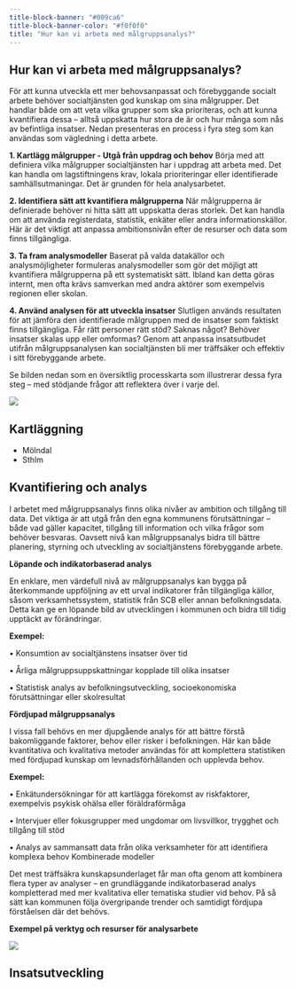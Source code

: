 ```yaml
---
title-block-banner: "#009ca6"
title-block-banner-color: "#f0f0f0"
title: "Hur kan vi arbeta med målgruppsanalys?"
---
```

  

## Hur kan vi arbeta med målgruppsanalys?

För att kunna utveckla ett mer behovsanpassat och förebyggande socialt arbete behöver socialtjänsten god kunskap om sina målgrupper. Det handlar både om att veta vilka grupper som ska prioriteras, och att kunna kvantifiera dessa – alltså uppskatta hur stora de är och hur många som nås av befintliga insatser. Nedan presenteras en process i fyra steg som kan användas som vägledning i detta arbete.

**1. Kartlägg målgrupper - Utgå från uppdrag och behov**
Börja med att definiera vilka målgrupper socialtjänsten har i uppdrag att arbeta med. Det kan handla om lagstiftningens krav, lokala prioriteringar eller identifierade samhällsutmaningar. Det är grunden för hela analysarbetet.

**2. Identifiera sätt att kvantifiera målgrupperna**
När målgrupperna är definierade behöver ni hitta sätt att uppskatta deras storlek. Det kan handla om att använda registerdata, statistik, enkäter eller andra informationskällor. Här är det viktigt att anpassa ambitionsnivån efter de resurser och data som finns tillgängliga.

**3. Ta fram analysmodeller**
Baserat på valda datakällor och analysmöjligheter formuleras analysmodeller som gör det möjligt att kvantifiera målgrupperna på ett systematiskt sätt. Ibland kan detta göras internt, men ofta krävs samverkan med andra aktörer som exempelvis regionen eller skolan.

**4. Använd analysen för att utveckla insatser**
Slutligen används resultaten för att jämföra den identifierade målgruppen med de insatser som faktiskt finns tillgängliga. Får rätt personer rätt stöd? Saknas något? Behöver insatser skalas upp eller omformas? Genom att anpassa insatsutbudet utifrån målgruppsanalysen kan socialtjänsten bli mer träffsäker och effektiv i sitt förebyggande arbete.

Se bilden nedan som en översiktlig processkarta som illustrerar dessa fyra steg – med stödjande frågor att reflektera över i varje del.

![](/hur.png)

## Kartläggning

- Mölndal
- Sthlm

## Kvantifiering och analys

I arbetet med målgruppsanalys finns olika nivåer av ambition och tillgång till data. Det viktiga är att utgå från den egna kommunens förutsättningar – både vad gäller kapacitet, tillgång till information och vilka frågor som behöver besvaras. Oavsett nivå kan målgruppsanalys bidra till bättre planering, styrning och utveckling av socialtjänstens förebyggande arbete.

**Löpande och indikatorbaserad analys**

En enklare, men värdefull nivå av målgruppsanalys kan bygga på återkommande uppföljning av ett urval indikatorer från tillgängliga källor, såsom verksamhetssystem, statistik från SCB eller annan befolkningsdata. Detta kan ge en löpande bild av utvecklingen i kommunen och bidra till tidig upptäckt av förändringar.

**Exempel:**

•	Konsumtion av socialtjänstens insatser över tid

•	Årliga målgruppsuppskattningar kopplade till olika insatser

•	Statistisk analys av befolkningsutveckling, socioekonomiska förutsättningar eller skolresultat

**Fördjupad målgruppsanalys**

I vissa fall behövs en mer djupgående analys för att bättre förstå bakomliggande faktorer, behov eller risker i befolkningen. Här kan både kvantitativa och kvalitativa metoder användas för att komplettera statistiken med fördjupad kunskap om levnadsförhållanden och upplevda behov.

**Exempel:**

•	Enkätundersökningar för att kartlägga förekomst av riskfaktorer, exempelvis psykisk ohälsa eller föräldraförmåga

•	Intervjuer eller fokusgrupper med ungdomar om livsvillkor, trygghet och tillgång till stöd

•	Analys av sammansatt data från olika verksamheter för att identifiera komplexa behov
Kombinerade modeller

Det mest träffsäkra kunskapsunderlaget får man ofta genom att kombinera flera typer av analyser – en grundläggande indikatorbaserad analys kompletterad med mer kvalitativa eller tematiska studier vid behov. På så sätt kan kommunen följa övergripande trender och samtidigt fördjupa förståelsen där det behövs.

**Exempel på verktyg och resurser för analysarbete**

![](/analyser.png)

## Insatsutveckling









